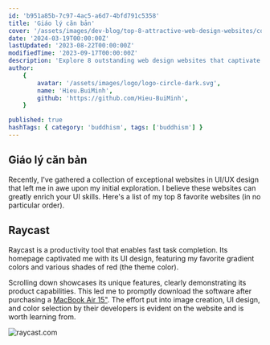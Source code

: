 ```yaml
---
id: 'b951a85b-7c97-4ac5-a6d7-4bfd791c5358'
title: 'Giáo lý căn bản'
cover: '/assets/images/dev-blog/top-8-attractive-web-design-websites/cover.png'
date: '2024-03-19T00:00:00Z'
lastUpdated: '2023-08-22T00:00:00Z'
modifiedTime: '2023-09-17T00:00:00Z'
description: 'Explore 8 outstanding web design websites that captivate and inspire. Elevate your design game with these top-notch platforms.'
author:
    {
        avatar: '/assets/images/logo/logo-circle-dark.svg',
        name: 'Hieu.BuiMinh',
        github: 'https://github.com/Hieu-BuiMinh',
    }

published: true
hashTags: { category: 'buddhism', tags: ['buddhism'] }
---
```


## Giáo lý căn bản

Recently, I've gathered a collection of exceptional websites in UI/UX design that left me in awe upon my initial exploration. I believe these websites can greatly enrich your UI skills. Here's a list of my top 8 favorite websites (in no particular order).

## Raycast

Raycast is a productivity tool that enables fast task completion. Its homepage captivated me with its UI design, featuring my favorite gradient colors and various shades of red (the theme color).

Scrolling down showcases its unique features, clearly demonstrating its product capabilities. This led me to promptly download the software after purchasing a [MacBook Air 15"](/uses). The effort put into image creation, UI design, and color selection by their developers is evident on the website and is worth learning from.

<Image
	src="/assets/images/dev-blog/top-8-attractive-web-design-websites/raycast-com.png"
	width={1920}
	height={1024}
	alt="raycast.com"
/>
